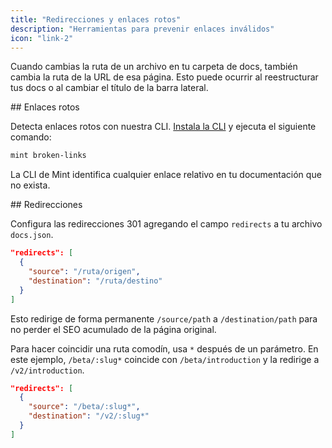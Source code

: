 ```yaml
---
title: "Redirecciones y enlaces rotos"
description: "Herramientas para prevenir enlaces inválidos"
icon: "link-2"
---
```


Cuando cambias la ruta de un archivo en tu carpeta de docs, también cambia la ruta de la URL de esa página. Esto puede ocurrir al reestructurar tus docs o al cambiar el título de la barra lateral.

<div id="broken-links">
  ## Enlaces rotos
</div>

Detecta enlaces rotos con nuestra CLI. [Instala la CLI](/es/installation) y ejecuta el siguiente comando:

```bash
mint broken-links
```

La CLI de Mint identifica cualquier enlace relativo en tu documentación que no exista.

<div id="redirects">
  ## Redirecciones
</div>

Configura las redirecciones 301 agregando el campo `redirects` a tu archivo `docs.json`.

```json
"redirects": [
  {
    "source": "/ruta/origen",
    "destination": "/ruta/destino"
  }
]
```

Esto redirige de forma permanente `/source/path` a `/destination/path` para no perder el SEO acumulado de la página original.

Para hacer coincidir una ruta comodín, usa `*` después de un parámetro. En este ejemplo, `/beta/:slug*` coincide con `/beta/introduction` y la redirige a `/v2/introduction`.

```json
"redirects": [
  {
    "source": "/beta/:slug*",
    "destination": "/v2/:slug*"
  }
]
```
